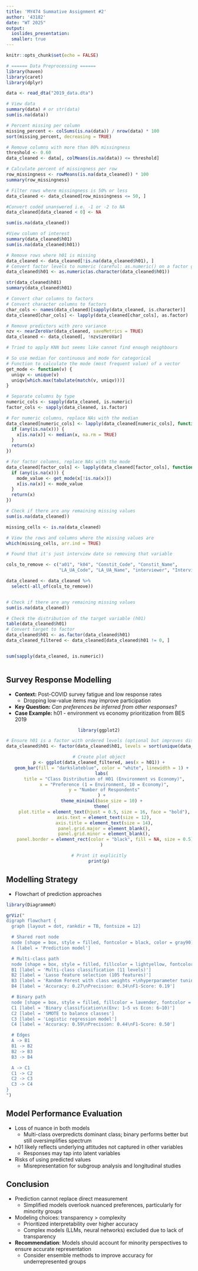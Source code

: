 ```yaml
---
title: 'MY474 Summative Assignment #2'
author: '43182'
date: "WT 2025"
output: 
  ioslides_presentation: 
  smaller: true
---
```

```r
knitr::opts_chunk$set(echo = FALSE)
```

```r
# ====== Data Preprocessing ======
library(haven)
library(caret)
library(dplyr)

data <- read_dta("2019_data.dta")

# View data
summary(data) # or str(data)
sum(is.na(data))

# Percent missing per column
missing_percent <- colSums(is.na(data)) / nrow(data) * 100
sort(missing_percent, decreasing = TRUE)

# Remove columns with more than 80% missingness
threshold <- 0.60
data_cleaned <- data[, colMeans(is.na(data)) <= threshold]

# Calculate percent of missingness per row
row_missingness <- rowMeans(is.na(data_cleaned)) * 100
summary(row_missingness)

# Filter rows where missingness is 50% or less
data_cleaned <- data_cleaned[row_missingness <= 50, ]

#Convert coded unanswered i.e. -1 or -2 to NA
data_cleaned[data_cleaned < 0] <- NA

sum(is.na(data_cleaned))

#View column of interest
summary(data_cleaned$h01)
sum(is.na(data_cleaned$h01))

# Remove rows where h01 is missing
data_cleaned <- data_cleaned[!is.na(data_cleaned$h01), ]
# Convert factor levels to numeric (careful: as.numeric() on a factor gives level index, not the label!)
data_cleaned$h01 <- as.numeric(as.character(data_cleaned$h01))

str(data_cleaned$h01)
summary(data_cleaned$h01)

# Convert char columns to factors
# Convert character columns to factors
char_cols <- names(data_cleaned)[sapply(data_cleaned, is.character)]
data_cleaned[char_cols] <- lapply(data_cleaned[char_cols], as.factor)

# Remove predictors with zero variance
nzv <- nearZeroVar(data_cleaned, saveMetrics = TRUE)
data_cleaned <- data_cleaned[, !nzv$zeroVar]

# Tried to apply KNN but seems like cannot find enough neighbours 

# So use median for continuous and mode for categorical
# Function to calculate the mode (most frequent value) of a vector
get_mode <- function(v) {
  uniqv <- unique(v)
  uniqv[which.max(tabulate(match(v, uniqv)))]
}

# Separate columns by type
numeric_cols <- sapply(data_cleaned, is.numeric)
factor_cols <- sapply(data_cleaned, is.factor)

# For numeric columns, replace NAs with the median
data_cleaned[numeric_cols] <- lapply(data_cleaned[numeric_cols], function(x) {
  if (any(is.na(x))) {
    x[is.na(x)] <- median(x, na.rm = TRUE)
  }
  return(x)
})

# For factor columns, replace NAs with the mode
data_cleaned[factor_cols] <- lapply(data_cleaned[factor_cols], function(x) {
  if (any(is.na(x))) {
    mode_value <- get_mode(x[!is.na(x)])
    x[is.na(x)] <- mode_value
  }
  return(x)
})

# Check if there are any remaining missing values
sum(is.na(data_cleaned))

missing_cells <- is.na(data_cleaned)

# View the rows and columns where the missing values are
which(missing_cells, arr.ind = TRUE)

# Found that it's just interview date so removing that variable

cols_to_remove <- c("a01", "k04", "Constit_Code", "Constit_Name", 
                    "LA_UA_Code", "LA_UA_Name", "interviewer", "Interview_Date", "Stratumlabel", "Stratumlabel2")

data_cleaned <- data_cleaned %>%
  select(-all_of(cols_to_remove))


# Check if there are any remaining missing values
sum(is.na(data_cleaned))

# Check the distribution of the target variable (h01)
table(data_cleaned$h01)
# Convert target to factor
data_cleaned$h01 <- as.factor(data_cleaned$h01)
data_cleaned_filtered <- data_cleaned[data_cleaned$h01 != 0, ]


sum(sapply(data_cleaned, is.numeric))


```

```r

```

## Survey Response Modelling
  * **Context:** Post-COVID survey fatigue and low response rates
    * Dropping low-value items may improve participation
  * **Key Question:** *Can preferences be inferred from other responses?*
  * **Case Example:** h01 - environment vs economy prioritization from BES 2019

<div style="text-align: center;">
```r
library(ggplot2)

# Ensure h01 is a factor with ordered levels (optional but improves display)
data_cleaned$h01 <- factor(data_cleaned$h01, levels = sort(unique(data_cleaned$h01)))

# Create plot object
p <- ggplot(data_cleaned_filtered, aes(x = h01)) +
  geom_bar(fill = "darkslateblue", color = "white", linewidth = 1) +
  labs(
    title = "Class Distribution of H01 (Environment vs Economy)",
    x = "Preference (1 = Environment, 10 = Economy)",
    y = "Number of Respondents"
  ) +
  theme_minimal(base_size = 10) +
  theme(
    plot.title = element_text(hjust = 0.5, size = 16, face = "bold"),
    axis.text = element_text(size = 12),
    axis.title = element_text(size = 14),
    panel.grid.major = element_blank(),
    panel.grid.minor = element_blank(),
    panel.border = element_rect(color = "black", fill = NA, size = 0.5)
  )

# Print it explicitly
print(p)
```
</div>


## Modelling Strategy
* Flowchart of prediction approaches
```r
library(DiagrammeR)

grViz("
digraph flowchart {
  graph [layout = dot, rankdir = TB, fontsize = 12]

  # Shared root node
  node [shape = box, style = filled, fontcolor = black, color = gray90]
  A [label = 'Prediction model']

  # Multi-class path
  node [shape = box, style = filled, fillcolor = lightyellow, fontcolor = black]
  B1 [label = 'Multi-class classification (11 levels)']
  B2 [label = 'Lasso feature selection (105 features)']
  B3 [label = 'Random Forest with class weights +\nhyperparameter tuning']
  B4 [label = 'Accuracy: 0.27\nPrecision: 0.34\nF1-Score: 0.19']

  # Binary path
  node [shape = box, style = filled, fillcolor = lavender, fontcolor = black]
  C1 [label = 'Binary classification\n(Env: 1–5 vs Econ: 6–10)']
  C2 [label = 'SMOTE to balance classes']
  C3 [label = 'Logistic regression model']
  C4 [label = 'Accuracy: 0.59\nPrecision: 0.44\nF1-Score: 0.50']

  # Edges
  A -> B1
  B1 -> B2
  B2 -> B3
  B3 -> B4

  A -> C1
  C1 -> C2
  C2 -> C3
  C3 -> C4
}
")
```

## Model Performance Evaluation 
  * Loss of nuance in both models
    * Multi-class overpredicts dominant class; binary performs better but still oversimplifies spectrum 
  * h01 likely reflects underlying attitudes not captured in other variables
    * Responses may tap into latent variables
  * Risks of using predicted values
    * Misrepresentation for subgroup analysis and longitudinal studies
    
## Conclusion
  * Prediction cannot replace direct measurement
    * Simplified models overlook nuanced preferences, particularly for minority groups
    
  * Modeling choices: transparency > complexity
    * Prioritized interpretability over higher accuracy
    * Complex models (LLMs, neural networks) excluded due to lack of transparency
    
  * **Recommendation**: Models should account for minority perspectives to ensure accurate representation
    * Consider ensemble methods to improve accuracy for underrepresented groups